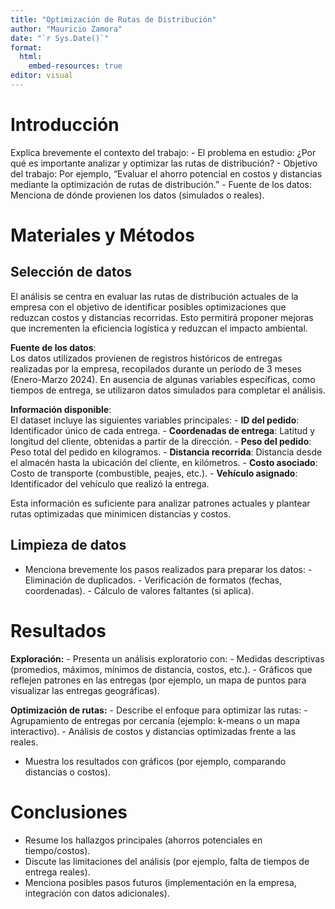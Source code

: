 ```yaml
---
title: "Optimización de Rutas de Distribución"
author: "Mauricio Zamora"
date: "`r Sys.Date()`"
format: 
  html:
    embed-resources: true
editor: visual
---
```


# Introducción

Explica brevemente el contexto del trabajo: - El problema en estudio: ¿Por qué es importante analizar y optimizar las rutas de distribución? - Objetivo del trabajo: Por ejemplo, "Evaluar el ahorro potencial en costos y distancias mediante la optimización de rutas de distribución." - Fuente de los datos: Menciona de dónde provienen los datos (simulados o reales).

# Materiales y Métodos

## Selección de datos

El análisis se centra en evaluar las rutas de distribución actuales de la empresa con el objetivo de identificar posibles optimizaciones que reduzcan costos y distancias recorridas. Esto permitirá proponer mejoras que incrementen la eficiencia logística y reduzcan el impacto ambiental.

**Fuente de los datos**:\
Los datos utilizados provienen de registros históricos de entregas realizadas por la empresa, recopilados durante un período de 3 meses (Enero-Marzo 2024). En ausencia de algunas variables específicas, como tiempos de entrega, se utilizaron datos simulados para completar el análisis.

**Información disponible**:\
El dataset incluye las siguientes variables principales: - **ID del pedido**: Identificador único de cada entrega. - **Coordenadas de entrega**: Latitud y longitud del cliente, obtenidas a partir de la dirección. - **Peso del pedido**: Peso total del pedido en kilogramos. - **Distancia recorrida**: Distancia desde el almacén hasta la ubicación del cliente, en kilómetros. - **Costo asociado**: Costo de transporte (combustible, peajes, etc.). - **Vehículo asignado**: Identificador del vehículo que realizó la entrega.

Esta información es suficiente para analizar patrones actuales y plantear rutas optimizadas que minimicen distancias y costos.

## Limpieza de datos

-   Menciona brevemente los pasos realizados para preparar los datos: - Eliminación de duplicados. - Verificación de formatos (fechas, coordenadas). - Cálculo de valores faltantes (si aplica).

# Resultados

**Exploración:** - Presenta un análisis exploratorio con: - Medidas descriptivas (promedios, máximos, mínimos de distancia, costos, etc.). - Gráficos que reflejen patrones en las entregas (por ejemplo, un mapa de puntos para visualizar las entregas geográficas).

**Optimización de rutas:** - Describe el enfoque para optimizar las rutas: - Agrupamiento de entregas por cercanía (ejemplo: k-means o un mapa interactivo). - Análisis de costos y distancias optimizadas frente a las reales.

-   Muestra los resultados con gráficos (por ejemplo, comparando distancias o costos).

# Conclusiones

-   Resume los hallazgos principales (ahorros potenciales en tiempo/costos).
-   Discute las limitaciones del análisis (por ejemplo, falta de tiempos de entrega reales).
-   Menciona posibles pasos futuros (implementación en la empresa, integración con datos adicionales).
